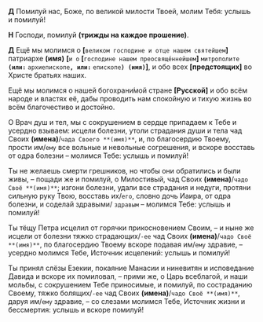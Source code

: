 **Д** Помилуй нас, Боже, по великой милости Твоей, молим Тебя: услышь и помилуй!

**Н** Господи, помилуй **(трижды на каждое прошение)**.

**Д** Ещё мы молимся о **[**`великом господине и отце нашем святейшем`**]** патриархе **(имя)** **[**`и о` **[**`господине нашем преосвяще́ннейшем`**]** `митрополите` **`(или:`** `архиепископе`**`, или:`** `епископе`**`) (имя)`]**, и обо всех **[**предстоящих**]** во Христе братьях наших.

Ещё мы молимся о нашей богохрани́мой стране **[**Русской**]** и обо всём народе и властях её, дабы проводить нам спокойную и тихую жизнь во всём благочестиво и достойно.

О Врач душ и тел, мы с сокрушением в сердце припадаем к Тебе и усердно взываем: исцели болезни, утоли страдания души и тела чад Своих **(имена)**/`чада
Своего **(имя)**`, и, по благосердию Твоему, прости им/`ему` все вольные и невольные согрешения, и вскоре восставь от одра болезни – молимся Тебе: услышь
и помилуй!

Ты не желаешь смерти грешников, но чтобы они обратились и были живы, – пощади же и помилуй, о Милостивый, чад Своих **(имена)**/`чадо Своё **(имя)**`; изгони болезни, удали все страдания и недуги, протяни сильную руку Твою, восставь их/`его`, словно дочь Иаира, от одра болезни, и соделай здравыми/
`здравым` – молимся Тебе: услышь и помилуй!

Ты тёщу Петра исцелил от горячки прикосновением Своим, – и ныне же исцели от болезни тяжко страдающих/`-ее` чад Своих **(имена)**/`чадо Своё **(имя)**`,
по благосердию Твоему вскоре подавая им/`ему` здравие, – усердно молимся Тебе, Источник исцелений: услышь и помилуй!

Ты принял слёзы Езекии, покаяние Манасии и ниневитян и исповедание Давида и вскоре их помиловал, – прими же, о Царь всеблагой, и наши мольбы, с сокрушением Тебе приносимые, и помилуй, по состраданию Своему, тяжко болящих/`-ее` чад Своих **(имена)**/`чадо Своё **(имя)**`, даруя им/`ему` здравие, – со слезами молимся Тебе, Источник жизни и бессмертия: услышь и вскоре помилуй!

